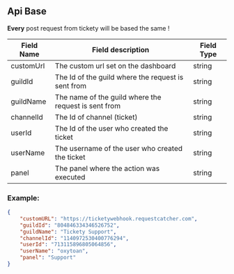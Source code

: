 ## Api Base

**Every** post request from tickety will be based the same !

| Field Name | Field description                                    | Field Type |
| ---------- | ---------------------------------------------------- | ---------- |
| customUrl  | The custom url set on the dashboard                  | string     |
| guildId    | The Id of the guild where the request is sent from   | string     |
| guildName  | The name of the guild where the request is sent from | string     |
| channelId  | The Id of channel (ticket)                           | string     |
| userId     | The Id of the user who created the ticket            | string     |
| userName   | The username of the user who created the ticket      | string     |
| panel      | The panel where the action was executed              | string     |

### Example:
```json
{
    "customURL": "https://ticketywebhook.requestcatcher.com",
    "guildId": "804846334346526752",
    "guildName": "Tickety Support",
    "channelId": "1140972530400776294",
    "userId": "713115896805064856",
    "userName": "oxytoan",
    "panel": "Support"
}
```